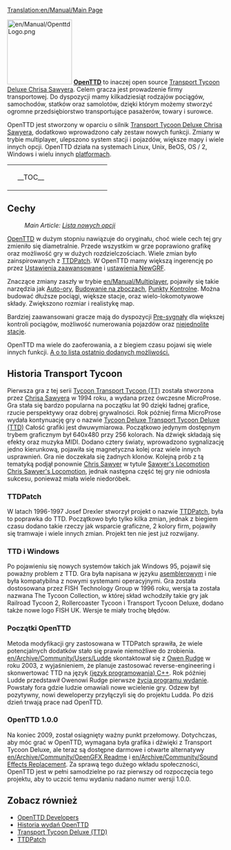 [[Translation:en/Manual/Main Page]]
{{pl/Manual/Spis treści}}

[[File:en/Manual/OpenttdLogo.png|left|150px]]
[http://www.openttd.org/ '''OpenTTD'''] to inaczej open source [http://www.chrissawyer.com/info.htm  Transport Tycoon Deluxe Chrisa Sawyera]. Celem gracza jest prowadzenie firmy transportowej. Do dyspozycji mamy kilkadziesiąt rodzajów pociągów, samochodów, statków oraz samolotów, dzięki którym możemy stworzyć ogromne przedsiębiorstwo transportujące pasażerów, towary i surowce.


OpenTTD jest stworzony w oparciu  o silnik [http://www.chrissawyer.com/info.htm  Transport Tycoon Deluxe Chrisa Sawyera], dodatkowo wprowadzono cały zestaw nowych funkcji. Zmiany w trybie multiplayer, ulepszono system stacji i pojazdów, większe mapy i wiele innych opcji. OpenTTD działa na systemach Linux, Unix, BeOS, OS / 2, Windows i wielu innych  [[en/Archive/Compilation and Ports/Operating system|platformach]].

{| align="center"
|colspan=2 style="background:none; border:0px"|
|width=200 style="background:none; border:0px"| __TOC__
|style="background:none; border:0px"| [[File:pl/Intro screen.png|frame|center|OpenTTD - [[en/Manual/Game interface#main-window-contents|Menu główne]]]]
|}

==Cechy==
:''Main Article: [[pl/Lista nowych opcji|Lista nowych opcji]]''

[http://www.openttd.org/ OpenTTD] w dużym stopniu nawiązuje do oryginału, choć wiele cech tej gry zmieniło się diametralnie. Przede wszystkim w grze poprawiono grafikę oraz możliwość gry w dużych rozdzielczościach. Wiele zmian było zainspirowanych z [http://www.ttdpatch.net/ TTDPatch]. W OpenTTD mamy większą ingerencję po przez [[en/Archive/Manual/Settings/Advanced Settings|Ustawienia zaawansowane]] i [[en/Manual/NewGRF|ustawienia NewGRF]].

Znaczące zmiany zaszły w trybie [[en/Manual/Multiplayer]], pojawiły się takie narzędzia jak [[en/Archive/Manual/Autorail|Auto-ory]], [[en/Archive/Manual/Settings/Build on slopes|Budowanie na zboczach]], [[en/Manual/Waypoints|Punkty Kontrolne]]. Można budować dłuższe pociągi, większe stacje, oraz wielo-lokomotywowe składy. Zwiększono rozmiar i realistykę map.

Bardziej zaawansowani gracze mają do dyspozycji [[en/Manual/Signals#pre-signals|Pre-sygnały]] dla większej kontroli pociągów, możliwość numerowania pojazdów oraz [[en/Archive/Manual/Settings/Nonuniform stations|niejednolite stacje]].

OpenTTD ma wiele do zaoferowania, a z biegiem czasu pojawi się wiele innych funkcji. [[en/Archive/Lists/List of New Features|A o to lista ostatnio dodanych możliwości.]]

==Historia Transport Tycoon==
Pierwsza gra z tej serii [https://www.wikipedia.org/wiki/pl:Transport Tycoon Transport Tycoon (TT)] została stworzona przez [http://www.chrissawyer.com/ Chrisa Sawyera] w 1994 roku, a wydana przez ówczesne MicroProse. Gra stała się bardzo popularna na początku lat 90 dzięki ładnej grafice, rzucie perspektywy oraz dobrej grywalności. Rok później firma MicroProse wydała kontynuację gry o nazwie [https://www.wikipedia.org/wiki/pl:Transport Tycoon Deluxe Transport Tycoon Deluxe (TTD)] Całość grafiki jest dwuwymiarowa. Początkowo jedynym dostępnym trybem graficznym był 640x480 przy 256 kolorach. Na dźwięk składają się efekty oraz muzyka MIDI.
Dodano cztery światy, wprowadzono sygnalizację jedno kierunkową, pojawiła się magnetyczna kolej oraz wiele innych usprawnień. Gra nie doczekała się żadnych klonów. Kolejną prób z tą tematyką podjął ponownie [http://www.chrissawyer.com/ Chris Sawyer] w tytule [https://www.wikipedia.org/wiki/pl:Chris Sawyer's Locomotion Chris Sawyer's Locomotion], jednak następna część tej gry nie odniosła sukcesu, ponieważ miała wiele niedoróbek.

===TTDPatch===
W latach 1996-1997 Josef Drexler stworzył projekt o nazwie [http://www.ttdpatch.net/ TTDPatch], była to poprawka do TTD. Początkowo było tylko kilka zmian, jednak z biegiem czasu dodano takie rzeczy jak wsparcie graficzne, 2 kolory firm, pojawiły się tramwaje i wiele innych zmian. Projekt ten nie jest już rozwijany.

===TTD i Windows===
Po pojawieniu się nowych systemów takich jak Windows 95, pojawił się poważny problem z TTD. Gra była napisana w języku [https://www.wikipedia.org/wiki/pl:Asembler asemblerowym] i nie była kompatybilna z nowymi systemami operacyjnymi. Gra została dostosowana przez FISH Technology Group w 1996 roku, wersja ta została nazwana The Tycoon Collection, w której skład wchodziły takie gry jak Railroad Tycoon 2, Rollercoaster Tycoon i Transport Tycoon Deluxe, dodano także nowe logo FISH UK. Wersje te miały trochę błędów.

===Początki OpenTTD===
Metoda modyfikacji gry zastosowana w TTDPatch sprawiła, że wiele potencjalnych dodatków stało się prawie niemożliwe do zrobienia. [[en/Archive/Community/Users/Ludde]] skontaktował się z [http://www.tt-forums.net/ Owen Rudge] w roku 2003, z wyjaśnieniem, że planuje zastosować reverse-engineering i skonwertować TTD na język [https://www.wikipedia.org/wiki/C (język programowania) C++]. Rok później Ludde przedstawił Owenowi Rudge pierwsze [https://www.wikipedia.org/wiki/Cykl życia programu wydanie]. Powstały fora gdzie ludzie omawiali nowe wcielenie gry. Odzew był pozytywny, nowi deweloperzy przyłączyli się do projektu Ludda. Po dziś dzień trwają prace nad OpenTTD.

===OpenTTD 1.0.0===
Na koniec 2009, został osiągnięty ważny punkt przełomowy. Dotychczas, aby móc grać w OpenTTD, wymagana była grafika i dźwięki z Transport Tycoon Deluxe, ale teraz są dostępne darmowe i otwarte alternatywy [[en/Archive/Community/OpenGFX Readme]] i [[en/Archive/Community/Sound Effects Replacement]]. Za sprawą tego dużego wkładu społeczności, OpenTTD jest w pełni samodzielne po raz pierwszy od rozpoczęcia tego projektu, aby to uczcić temu wydaniu nadano numer wersji 1.0.0.

==Zobacz również==
*[[en/Archive/Community/Developers|OpenTTD Developers]]
*[[en/Archive/OpenTTD/Main Page|Historia wydań OpenTTD]]
*[https://www.wikipedia.org/wiki/pl:Transport_Tycoon Transport Tycoon Deluxe (TTD)]
*[http://www.ttdpatch.net/ TTDPatch]